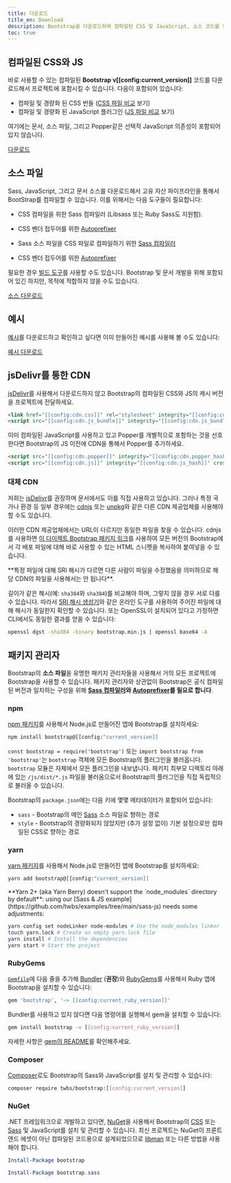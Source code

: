 ```yaml
---
title: 다운로드
title_en: Download
description: Bootstrap을 다운로드하여 컴파일된 CSS 및 JavaScript, 소스 코드를 얻거나 npm, RubyGems 등과 같은 즐겨쓰는 패키지 관리자를 사용해서 포함시키세요.
toc: true
---
```


## 컴파일된 CSS와 JS

바로 사용할 수 있는 컴파일된 **Bootstrap v[[config:current_version]]** 코드를 다운로드해서 프로젝트에 포함시킬 수 있습니다. 다음이 포함되어 있습니다:

- 컴파일 및 경량화 된 CSS 번들 ([CSS 파일 비교]([[docsref:/getting-started/contents#css-files]]) 보기)
- 컴파일 및 경량화 된 JavaScript 플러그인 ([JS 파일 비교]([[docsref:/getting-started/contents#js-files]]) 보기)

여기에는 문서, 소스 파일, 그리고 Popper같은 선택적 JavaScript 의존성이 포함되어 있지 않습니다.

<a href="[[config:download.dist]]" class="btn btn-bd-primary">다운로드</a>

## 소스 파일
Sass, JavaScript, 그리고 문서 소스를 다운로드해서 고유 자산 파이프라인을 통해서 BootStrap를 컴파일할 수 있습니다. 이를 위해서는 다음 도구들이 필요합니다:

- CSS 컴파일을 위한 Sass 컴파일러 (Libsass 또는 Ruby Sass도 지원함).
- CSS 벤더 접두어를 위한 [Autoprefixer](https://github.com/postcss/autoprefixer)

- Sass 소스 파일을 CSS 파일로 컴파일하기 위한 [Sass 컴파일러]([[docsref:/getting-started/contribute#sass]])
- CSS 벤더 접두어를 위한 [Autoprefixer](https://github.com/postcss/autoprefixer)

필요한 경우 [빌드 도구]([[docsref:/getting-started/contribute#tooling-setup]])를 사용할 수도 있습니다. Bootstrap 및 문서 개발을 위해 포함되어 있긴 하지만, 목적에 적합하지 않을 수도 있습니다.

<a href="[[config:download.source]]" class="btn btn-bd-primary">소스 다운로드</a>

## 예시

[예시]([[docsref:/examples]])를 다운로드하고 확인하고 싶다면 이미 만들어진 예시를 사용해 볼 수도 있습니다:

<a href="[[config:download.dist_examples]]" class="btn btn-bd-primary">예시 다운로드</a>

## jsDelivr를 통한 CDN

[jsDelivr](https://www.jsdelivr.com/)를 사용해서 다운로드하지 않고 Bootstrap의 컴파일된 CSS와 JS의 캐시 버전을 프로젝트에 전달하세요.

```html
<link href="[[config:cdn.css]]" rel="stylesheet" integrity="[[config:cdn.css_hash]]" crossorigin="anonymous">
<script src="[[config:cdn.js_bundle]]" integrity="[[config:cdn.js_bundle_hash]]" crossorigin="anonymous"></script>
```

이미 컴파일된 JavaScript를 사용하고 있고 Popper를 개별적으로 포함하는 것을 선호한다면 Bootstrap의 JS 이전에 CDN을 통해서 Popper를 추가하세요.

```html
<script src="[[config:cdn.popper]]" integrity="[[config:cdn.popper_hash]]" crossorigin="anonymous"></script>
<script src="[[config:cdn.js]]" integrity="[[config:cdn.js_hash]]" crossorigin="anonymous"></script>
```

### 대체 CDN

저희는 [jsDelivr](https://www.jsdelivr.com/)를 권장하며 문서에서도 이를 직접 사용하고 있습니다. 그러나 특정 국가나 환경 등 일부 경우에는 [cdnjs](https://cdnjs.com/) 또는 [unpkg](https://unpkg.com/)와 같은 다른 CDN 제공업체를 사용해야 할 수도 있습니다.

이러한 CDN 제공업체에서는 URL이 다르지만 동일한 파일을 찾을 수 있습니다. cdnjs를 사용하면 [이 다이렉트 Bootstrap 패키지 링크](https://cdnjs.com/libraries/bootstrap)를 사용하여 모든 버전의 Bootstrap에서 각 배포 파일에 대해 바로 사용할 수 있는 HTML 스니펫을 복사하여 붙여넣을 수 있습니다.

<Callout type="warning">
**특정 파일에 대해 SRI 해시가 다르면 다른 사람이 파일을 수정했음을 의미하므로 해당 CDN의 파일을 사용해서는 안 됩니다**.
</Callout>

길이가 같은 해시(예: `sha384`와 `sha384`)를 비교해야 하며, 그렇지 않을 경우 서로 다를 수 있습니다.
따라서 [SRI 해시 생성기](https://www.srihash.org/)와 같은 온라인 도구를 사용하여 주어진 파일에 대해 해시가 동일한지 확인할 수 있습니다.
또는 OpenSSL이 설치되어 있다고 가정하면 CLI에서도 동일한 결과를 얻을 수 있습니다:

```sh
openssl dgst -sha384 -binary bootstrap.min.js | openssl base64 -A
```

## 패키지 관리자

Bootstrap의 **소스 파일**을 유명한 패키지 관리자들을 사용해서 거의 모든 프로젝트에 Bootstrap을 사용할 수 있습니다. 패키지 관리자와 상관없이 Bootstrap은 공식 컴파일된 버전과 일치하는 구성을 위해 **[Sass 컴파일러]([[docsref:/getting-started/contribute#sass]])와 [Autoprefixer](https://github.com/postcss/autoprefixer)를 필요로 합니다**.

### npm

[npm 패키지](https://www.npmjs.com/package/bootstrap)를 사용해서 Node.js로 만들어진 앱에 Bootstrap를 설치하세요:

```sh
npm install bootstrap@[[config:"current_version]]
```

`const bootstrap = require('bootstrap')` 또는 `import bootstrap from 'bootstrap'`는 `bootstrap` 객체에 모든 Bootstrap의 플러그인을 불러옵니다.
`bootstrap` 모듈은 자체에서 모든 플러그인을 내보냅니다. 패키지 최부모 디렉토리 아래에 있는 `/js/dist/*.js` 파일을 불러옴으로서 Bootstrap의 플러그인을 직접 독립적으로 불러올 수 있습니다.

Bootstrap의 `package.json`에는 다음 키에 몇몇 메타데이터가 포함되어 있습니다:

- `sass` - Bootstrap의 메인 [Sass](https://sass-lang.com/) 소스 파일로 향하는 경로
- `style` - Bootstrap의 경량화되지 않았지만 (추가 설정 없이) 기본 설정으로만 컴파일된 CSS로 향하는 경로

<Callout name="info-npm-starter" />

### yarn

[yarn 패키지](https://yarnpkg.com/en/package/bootstrap)를 사용해서 Node.js로 만들어진 앱에 Bootstrap를 설치하세요:

```sh
yarn add bootstrap@[[config:"current_version]]
```

<Callout type="warning">
**Yarn 2+ (aka Yarn Berry) doesn't support the `node_modules` directory by default**: using our [Sass & JS example](https://github.com/twbs/examples/tree/main/sass-js) needs some adjustments:

```sh
yarn config set nodeLinker node-modules # Use the node_modules linker
touch yarn.lock # Create an empty yarn.lock file
yarn install # Install the dependencies
yarn start # Start the project
```
</Callout>

### RubyGems

[`Gemfile`](https://bundler.io/guides/gemfile.html)에 다음 줄을 추가해 [Bundler](https://bundler.io/) (**권장**)와 [RubyGems](https://rubygems.org/)를 사용해서 Ruby 앱에 Bootstrap을 설치할 수 있습니다:

```ruby
gem 'bootstrap', '~> [[config:current_ruby_version]]'
```

Bundler를 사용하고 있지 않다면 다음 명령어를 실행해서 gem을 설치할 수 있습니다:

```sh
gem install bootstrap -v [[config:current_ruby_version]]
```

자세한 사항은 [gem의 README](https://github.com/twbs/bootstrap-rubygem/blob/main/README.md)를 확인해주세요.

### Composer

[Composer](https://getcomposer.org/)로도 Bootstrap의 Sass와 JavaScript를 설치 및 관리할 수 있습니다:

```sh
composer require twbs/bootstrap:[[config:current_version]]
```

### NuGet

.NET 프레임워크으로 개발하고 있다면, [NuGet](https://www.nuget.org/)을 사용해서 Bootstrap의 [CSS](https://www.nuget.org/packages/bootstrap/) 또는 [Sass](https://www.nuget.org/packages/bootstrap.sass/) 및 JavaScript를 설치 및 관리할 수 있습니다. 최신 프로젝트는 NuGet이 프론트엔드 에셋이 아닌 컴파일된 코드용으로 설계되었으므로 [libman](https://learn.microsoft.com/en-us/aspnet/core/client-side/libman/) 또는 다른 방법을 사용해야 합니다.

```powershell
Install-Package bootstrap
```

```powershell
Install-Package bootstrap.sass
```
